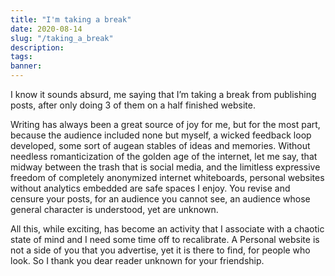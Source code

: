 ```yaml
---
title: "I'm taking a break"
date: 2020-08-14
slug: "/taking_a_break"
description:
tags:
banner:
---
```


I know it sounds absurd, me saying that I’m taking a break from publishing posts, after only doing 3 of them on a half finished website.

Writing has always been a great source of joy for me, but for the most part, because the audience included none but myself, a wicked feedback loop developed, some sort of augean stables of ideas and memories. Without needless romanticization of the golden age of the internet, let me say, that midway between the trash that is social media, and the limitless expressive freedom of completely anonymized internet whiteboards, personal websites without analytics embedded are safe spaces I enjoy. You revise and censure your posts, for an audience you cannot see, an audience whose general character is understood, yet are unknown.

All this, while exciting, has become an activity that I associate with a chaotic state of mind and I need some time off to recalibrate. A Personal website is not a side of you that you advertise, yet it is there to find, for people who look. So I thank you dear reader unknown for your friendship.
